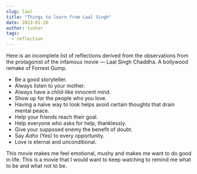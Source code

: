 ---
slug: laal
title: "Things to learn from Laal Singh"
date: 2023-01-28
author: tushar
tags:
  - reflection
---

Here is an incomplete list of reflections derived from the observations from the protagonist of the infamous movie — Laal Singh Chaddha. A bollywood remake of Forrest Gump.

- Be a good storyteller.
- Always listen to your mother.
- Always have a child-like innocent mind.
- Show up for the people who you love.
- Having a naïve way to look helps avoid certain thoughts that drain mental peace.
- Help your friends reach their goal.
- Help everyone who asks for help, thanklessly.
- Give your supposed enemy the benefit of doubt.
- Say _Aaho_ (Yes) to every opportunity.
- Love is eternal and unconditional.

This movie makes me feel emotional, mushy and makes me want to do good in life. This is a movie that I would want to keep watching to remind me what to be and what not to be.